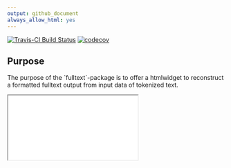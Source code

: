```yaml
---
output: github_document
always_allow_html: yes
---
```


[![Travis-CI Build Status](https://api.travis-ci.org/PolMine/fulltext.svg?branch=master)](https://travis-ci.org/PolMine/fulltext)
[![codecov](https://codecov.io/gh/PolMine/fulltext/branch/master/graph/badge.svg)](https://codecov.io/gh/PolMine/fulltext/branch/master)


## Purpose

The purpose of the ´fulltext´-package is to offer a htmlwidget to reconstruct a formatted fulltext output from input data of tokenized text.

<iframe src="fulltext.html"></iframe>

